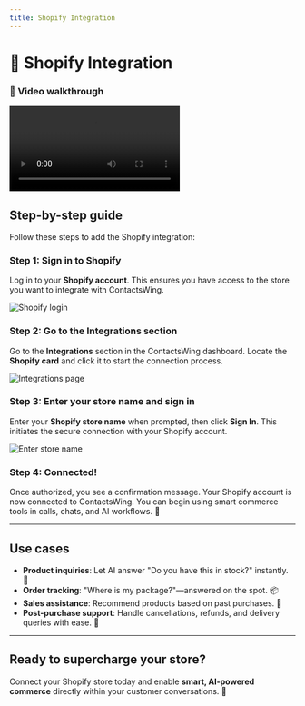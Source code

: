 ```yaml
---
title: Shopify Integration
---
```


# 🔗 Shopify Integration

### 🎥 Video walkthrough

<div class="card-video">
  <video src="https://storage.googleapis.com/helpsessionvideos/Contactswing/Videos/shopify.mp4" autoplay playsinline controls title="Shopify Integration Overview"></video>
</div>

## Step-by-step guide

Follow these steps to add the Shopify integration:

### Step 1: Sign in to Shopify
Log in to your **Shopify account**. This ensures you have access to the store you want to integrate with ContactsWing.

<img src="https://storage.googleapis.com/helpsessionvideos/Contactswing/images/shopify.jpg" alt="Shopify login" />

### Step 2: Go to the Integrations section
Go to the **Integrations** section in the ContactsWing dashboard. Locate the **Shopify card** and click it to start the connection process.

<img src="https://storage.googleapis.com/helpsessionvideos/Contactswing/images/all.jpg" alt="Integrations page" />

### Step 3: Enter your store name and sign in
Enter your **Shopify store name** when prompted, then click **Sign In**. This initiates the secure connection with your Shopify account.

<img src="https://storage.googleapis.com/helpsessionvideos/Contactswing/images/shop.jpg" alt="Enter store name" />

### Step 4: Connected!
Once authorized, you see a confirmation message. Your Shopify account is now connected to ContactsWing. You can begin using smart commerce tools in calls, chats, and AI workflows. 🎉

---

## Use cases

- **Product inquiries**: Let AI answer "Do you have this in stock?" instantly. 🛒
- **Order tracking**: "Where is my package?"—answered on the spot. 📦
- **Sales assistance**: Recommend products based on past purchases. 🤖
- **Post-purchase support**: Handle cancellations, refunds, and delivery queries with ease. 💬

---

## Ready to supercharge your store?

Connect your Shopify store today and enable **smart, AI-powered commerce** directly within your customer conversations. 🚀
